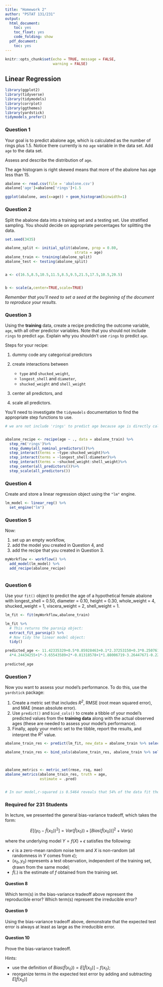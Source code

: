 ```yaml
---
title: "Homework 2"
author: "PSTAT 131/231"
output:
  html_document:
    toc: yes
    toc_float: yes
    code_folding: show
  pdf_document:
    toc: yes
---
```


```r
knitr::opts_chunk$set(echo = TRUE, message = FALSE,
                      warning = FALSE)
```

## Linear Regression

```r

library(ggplot2)
library(tidyverse)
library(tidymodels)
library(corrplot)
library(ggthemes)
library(yardstick)
tidymodels_prefer()

```

### Question 1

Your goal is to predict abalone age, which is calculated as the number of rings plus 1.5. Notice there currently is no `age` variable in the data set. Add `age` to the data set.

Assess and describe the distribution of `age`.

The age histogram is right skewed means that more of the abalone has age less than 15.
```r

abalone <- read.csv(file = 'abalone.csv')
abalone['age']=abalone['rings']+1.5

ggplot(abalone, aes(x=age)) + geom_histogram(binwidth=1)


```

### Question 2

Split the abalone data into a training set and a testing set. Use stratified sampling. You should decide on appropriate percentages for splitting the data.
```r
set.seed(3435)

abalone_split <- initial_split(abalone, prop = 0.80,
                                strata = age)
abalone_train <- training(abalone_split)
abalone_test <- testing(abalone_split)


a <- c(16.5,8.5,10.5,11.5,8.5,9.5,21.5,17.5,10.5,20.5)


b <- scale(a,center=TRUE,scale=TRUE)
```
*Remember that you'll need to set a seed at the beginning of the document to reproduce your results.*

### Question 3

Using the **training** data, create a recipe predicting the outcome variable, `age`, with all other predictor variables. Note that you should not include `rings` to predict `age`. Explain why you shouldn't use `rings` to predict `age`.

Steps for your recipe:

1.  dummy code any categorical predictors

2.  create interactions between

    -   `type` and `shucked_weight`,
    -   `longest_shell` and `diameter`,
    -   `shucked_weight` and `shell_weight`

3.  center all predictors, and

4.  scale all predictors.

You'll need to investigate the `tidymodels` documentation to find the appropriate step functions to use.


```r
# we are not include 'rings' to predict age because age is directly calculated from rings


abalone_recipe <- recipe(age ~ ., data = abalone_train) %>% 
  step_rm('rings')%>%
  step_dummy(all_nominal_predictors())%>%
  step_interact(terms = ~type:shucked_weight)%>%
  step_interact(terms = ~longest_shell:diameter)%>%
  step_interact(terms = ~shucked_weight:shell_weight)%>%
  step_center(all_predictors())%>%
  step_scale(all_predictors())

```
### Question 4

Create and store a linear regression object using the `"lm"` engine.

```r

lm_model <- linear_reg() %>% 
  set_engine("lm")


```



### Question 5

Now:

1.  set up an empty workflow,
2.  add the model you created in Question 4, and
3.  add the recipe that you created in Question 3.

```r
myWorkflow <- workflow() %>% 
  add_model(lm_model) %>% 
  add_recipe(abalone_recipe)



```





### Question 6

Use your `fit()` object to predict the age of a hypothetical female abalone with longest_shell = 0.50, diameter = 0.10, height = 0.30, whole_weight = 4, shucked_weight = 1, viscera_weight = 2, shell_weight = 1.

```r
lm_fit <- fit(myWorkflow,abalone_train)

lm_fit %>% 
  # This returns the parsnip object:
  extract_fit_parsnip() %>% 
  # Now tidy the linear model object:
  tidy()

predicted_age <- 11.42335329+0.5*0.85928463+0.1*2.37253150+0.3*0.25076110+
  4*4.24434255+1*-3.65543589+2*-0.81318578+1*1.88006719-3.26447671-0.22901120
  
predicted_age
```



### Question 7

Now you want to assess your model's performance. To do this, use the `yardstick` package:

1.  Create a metric set that includes *R^2^*, RMSE (root mean squared error), and MAE (mean absolute error).
2.  Use `predict()` and `bind_cols()` to create a tibble of your model's predicted values from the **training data** along with the actual observed ages (these are needed to assess your model's performance).
3.  Finally, apply your metric set to the tibble, report the results, and interpret the *R^2^* value.


```r

abalone_train_res <- predict(lm_fit, new_data = abalone_train %>% select(-c(age)))

abalone_train_res <- bind_cols(abalone_train_res, abalone_train %>% select(age))

  

abalone_metrics <- metric_set(rmse, rsq, mae)
abalone_metrics(abalone_train_res, truth = age, 
                estimate = .pred)


# In our model,r-squared is 0.5464 reveals that 54% of the data fit the regression model.
```



### Required for 231 Students

In lecture, we presented the general bias-variance tradeoff, which takes the form:

$$
E[(y_0 - \hat{f}(x_0))^2]=Var(\hat{f}(x_0))+[Bias(\hat{f}(x_0))]^2+Var(\epsilon)
$$

where the underlying model $Y=f(X)+\epsilon$ satisfies the following:

- $\epsilon$ is a zero-mean random noise term and $X$ is non-random (all randomness in $Y$ comes from $\epsilon$);
- $(x_0, y_0)$ represents a test observation, independent of the training set, drawn from the same model;
- $\hat{f}(.)$ is the estimate of $f$ obtained from the training set.

#### Question 8

Which term(s) in the bias-variance tradeoff above represent the reproducible error? Which term(s) represent the irreducible error?

#### Question 9

Using the bias-variance tradeoff above, demonstrate that the expected test error is always at least as large as the irreducible error.

#### Question 10

Prove the bias-variance tradeoff.

Hints:

- use the definition of $Bias(\hat{f}(x_0))=E[\hat{f}(x_0)]-f(x_0)$;
- reorganize terms in the expected test error by adding and subtracting $E[\hat{f}(x_0)]$